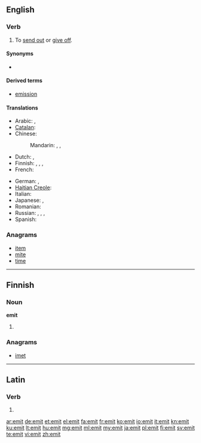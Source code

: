 {{also|émit|émît}}
==English==

===Verb===
{{en-verb|emit|t|ing}}

# {{transitive}} To [[send out]] or [[give off]].

====Synonyms====
* {{l|en|outsend}}

====Derived terms====
* [[emission]]

====Translations====
{{trans-top|to send out or give off}}
* Arabic: {{t|ar|نفث|tr=náfatha}},  {{t|ar|أصدر|tr='áSdara}}
* [[Catalan]]: {{t|ca|emetre}}
* Chinese:
*: Mandarin: {{t|cmn|排放|tr=páifàng|sc=Hani}},  {{t|cmn|散發|sc=Hani}},  {{t|cmn|散发|tr=sànfā|sc=Hani}}
* Dutch: {{t|nl|uitzenden}}, {{t|nl|afgeven}}
* Finnish: {{t+|fi|päästää}}, {{t-|fi|emittoida}}, {{t+|fi|lähettää}}, {{t-|fi|säteillä}}
* French: {{t+|fr|émettre}}
{{trans-mid}}
* German: {{t+|de|emittieren}},  {{t|de|aussenden}}
* [[Haitian Creole]]: {{tø|ht|emèt}}
* Italian: {{t+|it|emettere}}
* Japanese: {{t|ja|放つ|tr=はなつ, hanatsu}},  {{t-|ja|放射|alt=放射する|tr=ほうしゃする, hōsha-surú}}
* Romanian: {{t|ro|emite}}
* Russian: {{t|ru|выбрасывать|tr=vybrásyvat'}},  {{t|ru|выделять|tr=vydelját'}},  {{t|ru|испускать|tr=ispuskát'}},  {{t|ru|извергать|tr=izvergát'}}
* Spanish: {{t-|es|emitir}}
{{trans-bottom}}

===Anagrams===
* [[item]]
* [[mite]]
* [[time]]

----

==Finnish==

===Noun===
'''emit'''

# {{plural of|emi|lang=fi}}

===Anagrams===
* [[imet#Finnish|imet]]

----

==Latin==

===Verb===
{{la-verb-form|emit}}

# {{conjugation of|emo|emō|3|s|pres|act|ind|lang=la}}

[[ar:emit]]
[[de:emit]]
[[et:emit]]
[[el:emit]]
[[fa:emit]]
[[fr:emit]]
[[ko:emit]]
[[io:emit]]
[[it:emit]]
[[kn:emit]]
[[ku:emit]]
[[lt:emit]]
[[hu:emit]]
[[mg:emit]]
[[ml:emit]]
[[my:emit]]
[[ja:emit]]
[[pl:emit]]
[[fi:emit]]
[[sv:emit]]
[[te:emit]]
[[vi:emit]]
[[zh:emit]]